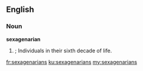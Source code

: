 ==English==

===Noun===
'''sexagenarian''' 

# {{plural of|[[sexagenarian]]}}; Individuals in their sixth decade of life.

[[fr:sexagenarians]]
[[ku:sexagenarians]]
[[my:sexagenarians]]